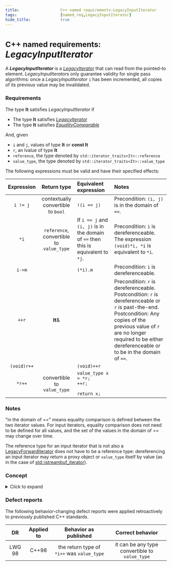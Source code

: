 ```yaml
---
title:                  C++ named requirements:LegacyInputIterator
tags:                   [named_req,LegacyInputIterator]
hide_title:             true
---
```



# <small>C++ named requirements:</small> *LegacyInputIterator*

A ***LegacyInputIterator*** is a [*LegacyIterator*](/docs/named_req/LegacyIterator) that can read from the pointed-to element. 
*LegacyInputIterator*s only guarantee validity for single pass algorithms: once a *LegacyInputIterator* `i` has been incremented, 
all copies of its previous value may be invalidated.

### Requirements
The type **It** satisfies *LegacyInputIterator* if

* The type **It** satisfies [*LegacyIterator*](/docs/named_req/LegacyIterator)
* The type **It** satisfies [*EqualityComparable*](/docs/named_req/EqualityComparable)

And, given

* `i` and `j`, values of type **It** or **const It**
* `r`, an lvalue of type **It**
* `reference`, the type denoted by `std::iterator_traits<It>::reference`
* `value_type`, the type denoted by `std::iterator_traits<It>::value_type`

The following expressions must be valid and have their specified effects:

| **Expression** | **Return type**                          | **Equivalent expression**                                                          | **Notes**                                                                                                                                                                                                                                                  |
|:--------------:|:----------------------------------------:|:-----------------------------------------------------------------------------------|:-----------------------------------------------------------------------------------------------------------------------------------------------------------------------------------------------------------------------------------------------------------|
| `i != j`       | contextually convertible to `bool`       | `!(i == j)`                                                                        | Precondition: `(i, j)` is in the domain of `==`.                                                                                                                                                                                                           |                       
| `*i`           | `reference`, convertible to `value_type` | If `i == j` and `(i, j)` is in the domain of `==` then this is equivalent to `*j`. | Precondition: `i` is dereferenceable. The expression `(void)*i, *i` is equivalent to `*i`.                                                                                                                                                                 |
| `i->m`         |                                          | `(*i).m`                                                                           | Precondition: `i` is dereferenceable.                                                                                                                                                                                                                      |
| `++r`          | **It**&                                  |                                                                                    | Precondition: `r` is dereferenceable. <br/> Postcondition: `r` is dereferenceable or `r` is past-the-end. <br/> Postcondition: Any copies of the previous value of `r` are no longer required to be either dereferenceable or to be in the domain of `==`. |
| `(void)r++`    |                                          | `(void)++r`                                                                        |                                                                                                                                                                                                                                                            |
| `*r++`         | convertible to `value_type`              | <code>value_type x = \*r; <br/>++r; <br/>return x; </code>                         |                                                                                                                                                                                                                                                            |                       

### Notes
"in the domain of ==" means equality comparison is defined between the two iterator values. 
For input iterators, equality comparison does not need to be defined for all values, and the set of the values in the domain of == may change over time.

The reference type for an input iterator that is not also a [LegacyForwardIterator](/docs/named_req/LegacyForwardIterator) does not have to be a reference type: 
dereferencing an input iterator may return a proxy object or `value_type` itself by value (as in the case of [std::istreambuf_iterator](/docs/std/iterator/istreambuf_iterator)).


### <Since v='cpp20'>Concept</Since>

<details>
<summary>Click to expand</summary>
<div>

For the definition of [std::iterator_traits](/docs/std/iterator/iterator_traits), the following exposition-only concept is defined.
```cpp
template<class I>
concept __LegacyInputIterator =
  __LegacyIterator<I> && std::equality_comparable<I> && requires(I i) {
    typename std::incrementable_traits<I>::difference_type;
    typename std::indirectly_readable_traits<I>::value_type;
    typename std::common_reference_t<std::iter_reference_t<I>&&,
                                     typename std::indirectly_readable_traits<I>::value_type&>;
    *i++;
    typename std::common_reference_t<decltype(*i++)&&,
                                     typename std::indirectly_readable_traits<I>::value_type&>;
    requires std::signed_integral<typename std::incrementable_traits<I>::difference_type>;
  };
```
where the exposition-only concept `__LegacyIterator` is described in [LegacyIterator#Concept](/docs/named_req/LegacyIterator#concept).

</div>
</details>

### Defect reports
The following behavior-changing defect reports were applied retroactively to previously published C++ standards.

|   DR   | Applied to |          Behavior as published             |               Correct behavior                 |
|:------:|:----------:|:------------------------------------------:|:----------------------------------------------:|
| LWG 98 | C++98      | the return type of `*i++` was `value_type` | it can be any type convertible to `value_type` |